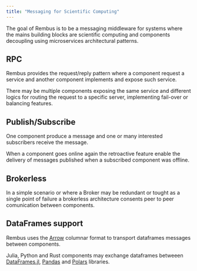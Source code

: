```yaml
---
title: "Messaging for Scientific Computing"
---
```


The goal of Rembus is to be a messaging middleware for
systems where the mains building blocks are scientific computing
and components decoupling using microservices architectural
patterns.

::: {.grid}

::: {.g-col-6}
## RPC

Rembus provides the request/reply pattern where a component request
a service and another component implements and expose such service. 

There may be multiple components exposing the same service and
different logics for routing the request to a specific server, 
implementing fail-over or balancing features.  


:::
::: {.g-col-6}
## Publish/Subscribe

One component produce a message and one or many interested subscribers
receive the message.

When a component goes online again the retroactive feature enable
the delivery of messages published when a subscribed component was offline.

:::
::: {.g-col-6}
## Brokerless

In a simple scenario or where a Broker may be redundant or tought as a 
single point of failure a brokerless architecture consents peer to peer
comunication between components.
:::

::: {.g-col-6}
## DataFrames support

Rembus uses the [Arrow](https://arrow.apache.org/) columnar format to transport
dataframes messages between components.

Julia, Python and Rust components may exchange dataframes betweeen
[DataFrames.jl](https://dataframes.juliadata.org/stable/),
[Pandas](https://pandas.pydata.org/) and [Polars](https://docs.pola.rs/) libraries.

:::
:::
